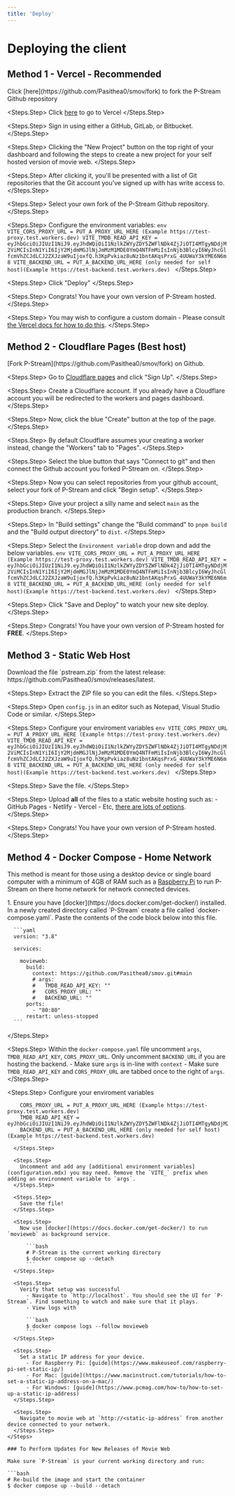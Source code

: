 ```yaml
---
title: 'Deploy'
---
```


# Deploying the client

## Method 1 - Vercel - Recommended

<Steps>
  <Steps.Step>
    Click [here](https://github.com/Pasithea0/smov/fork) to fork the P-Stream Github repository
  </Steps.Step>
  
  <Steps.Step>
    Click [here](https://vercel.com/) to go to Vercel
  </Steps.Step>
  
  <Steps.Step>
    Sign in using either a GitHub, GitLab, or Bitbucket.
  </Steps.Step>
  
  <Steps.Step>
    Clicking the "New Project" button on the top right of your dashboard and following the steps to create a new project for your self hosted version of movie web.
  </Steps.Step>
  
  <Steps.Step>
    After clicking it, you'll be presented with a list of Git repositories that the Git account you've signed up with has write access to. 
  </Steps.Step>
  
  <Steps.Step>
    Select your own fork of the P-Stream Github repository.
  </Steps.Step>
  
  <Steps.Step>
    Configure the environment variables:
    ```env
    VITE_CORS_PROXY_URL = PUT_A_PROXY_URL_HERE (Example https://test-proxy.test.workers.dev)
    VITE_TMDB_READ_API_KEY = eyJhbGciOiJIUzI1NiJ9.eyJhdWQiOiI1NzlkZWYyZDY5ZWFlNDk4ZjJiOTI4MTgyNDdjM2ViMCIsInN1YiI6IjY2MjdmMGJlNjJmMzM1MDE0YmQ4NTFmMiIsInNjb3BlcyI6WyJhcGlfcmVhZCJdLCJ2ZXJzaW9uIjoxfQ.h3KpPvkiaz8uNz1bntAKqsPrxG_4UUWaY3kYME6N6m8
    VITE_BACKEND_URL = PUT_A_BACKEND_URL_HERE (only needed for self host)(Example https://test-backend.test.workers.dev)
    ```
  </Steps.Step>
  
  <Steps.Step>
    Click "Deploy"
  </Steps.Step>
  
  <Steps.Step>
    Congrats! You have your own version of P-Stream hosted.
  </Steps.Step>
  
  <Steps.Step>
    You may wish to configure a custom domain - Please consult [the Vercel docs for how to do this](https://vercel.com/docs/getting-started-with-vercel/domains).
  </Steps.Step>
</Steps>

## Method 2 - Cloudflare Pages (Best host)
<Steps>
  <Steps.Step>
    [Fork P-Stream](https://github.com/Pasithea0/smov/fork) on Github.
  </Steps.Step>

  <Steps.Step>
    Go to [Cloudflare pages](https://pages.dev) and click "Sign Up".
  </Steps.Step>

  <Steps.Step>
    Create a Cloudflare account.
    <Note>
      If you already have a Cloudflare account you will be redirected to the workers and pages dashboard.
    </Note>
  </Steps.Step>

  <Steps.Step>
    Now, click the blue "Create" button at the top of the page.
  </Steps.Step>

  <Steps.Step>
    By default Cloudflare assumes your creating a worker instead, change the "Workers" tab to "Pages".
  </Steps.Step>

  <Steps.Step>
    Select the blue button that says "Connect to git" and then connect the Github account you forked P-Stream on.
  </Steps.Step>

  <Steps.Step>
    Now you can select repositories from your github account, select your fork of P-Stream and click "Begin setup".
  </Steps.Step>

  <Steps.Step>
    Give your project a silly name and select `main` as the production branch.
  </Steps.Step>

  <Steps.Step>
    In "Build settings" change the "Build command" to `pnpm build` and the "Build output directory" to `dist`.
  </Steps.Step>

  <Steps.Step>
    Select the `Environment variable` drop down and add the below variables.
    ```env
    VITE_CORS_PROXY_URL = PUT_A_PROXY_URL_HERE (Example https://test-proxy.test.workers.dev)
    VITE_TMDB_READ_API_KEY = eyJhbGciOiJIUzI1NiJ9.eyJhdWQiOiI1NzlkZWYyZDY5ZWFlNDk4ZjJiOTI4MTgyNDdjM2ViMCIsInN1YiI6IjY2MjdmMGJlNjJmMzM1MDE0YmQ4NTFmMiIsInNjb3BlcyI6WyJhcGlfcmVhZCJdLCJ2ZXJzaW9uIjoxfQ.h3KpPvkiaz8uNz1bntAKqsPrxG_4UUWaY3kYME6N6m8
    VITE_BACKEND_URL = PUT_A_BACKEND_URL_HERE (only needed for self host)(Example https://test-backend.test.workers.dev)
    ```
  </Steps.Step>

  <Steps.Step>
    Click "Save and Deploy" to watch your new site deploy.
  </Steps.Step>

  <Steps.Step>
    Congrats! You have your own version of P-Stream hosted for **FREE**.
  </Steps.Step>
</Steps>

## Method 3 - Static Web Host

<Steps>
  <Steps.Step>
    Download the file `pstream.zip` from the latest release: https://github.com/Pasithea0/smov/releases/latest.
  </Steps.Step>
  
  <Steps.Step>
    Extract the ZIP file so you can edit the files.
  </Steps.Step>
  
  <Steps.Step>
    Open `config.js` in an editor such as Notepad, Visual Studio Code or similar.
  </Steps.Step>
  
  <Steps.Step>
    Configure your enviroment variables
    ```env
    VITE_CORS_PROXY_URL = PUT_A_PROXY_URL_HERE (Example https://test-proxy.test.workers.dev)
    VITE_TMDB_READ_API_KEY = eyJhbGciOiJIUzI1NiJ9.eyJhdWQiOiI1NzlkZWYyZDY5ZWFlNDk4ZjJiOTI4MTgyNDdjM2ViMCIsInN1YiI6IjY2MjdmMGJlNjJmMzM1MDE0YmQ4NTFmMiIsInNjb3BlcyI6WyJhcGlfcmVhZCJdLCJ2ZXJzaW9uIjoxfQ.h3KpPvkiaz8uNz1bntAKqsPrxG_4UUWaY3kYME6N6m8
    VITE_BACKEND_URL = PUT_A_BACKEND_URL_HERE (only needed for self host)(Example https://test-backend.test.workers.dev)
    ```
  </Steps.Step>
  
  <Steps.Step>
    Save the file.
  </Steps.Step>
  
  <Steps.Step>
    Upload **all** of the files to a static website hosting such as:
      - GitHub Pages
      - Netlify
      - Vercel
      - Etc, [there are lots of options](https://www.staticwebsitehosting.org/).
  </Steps.Step>
  
  <Steps.Step>
    Congrats! You have your own version of P-Stream hosted.
  </Steps.Step>
</Steps>

## Method 4 - Docker Compose - Home Network

This method is meant for those using a desktop device or single board computer with a minimum of 4GB of RAM such as a [Raspberry Pi](https://www.raspberrypi.com/) to run P-Stream on there home network for network connected devices.

<Steps>
  <Steps.Step>
    1. Ensure you have [docker](https://docs.docker.com/get-docker/) installed. In a newly created directory called `P-Stream` create a file called `docker-compose.yaml`. Paste the contents of the code block below into this file.
  
      ```yaml
      version: "3.8"
      
      services:
      
        movieweb:
          build:
            context: https://github.com/Pasithea0/smov.git#main
            # args:
            #   TMDB_READ_API_KEY: ""
            #   CORS_PROXY_URL: ""
            #   BACKEND_URL: ""
          ports:
            - "80:80"
          restart: unless-stopped
      ```
  </Steps.Step>
  
  <Steps.Step>
    Within the `docker-compose.yaml` file uncomment `args`, `TMDB_READ_API_KEY`, `CORS_PROXY_URL`. Only uncomment `BACKEND_URL` if you are hosting the backend. 
      - Make sure `args` is in-line with `context` 
      - Make sure `TMDB_READ_API_KEY` and `CORS_PROXY_URL` are tabbed once to the right of `args`.
  </Steps.Step>
  
  <Steps.Step>
     Configure your enviroment variables
```env
    CORS_PROXY_URL = PUT_A_PROXY_URL_HERE (Example https://test-proxy.test.workers.dev)
    TMDB_READ_API_KEY = eyJhbGciOiJIUzI1NiJ9.eyJhdWQiOiI1NzlkZWYyZDY5ZWFlNDk4ZjJiOTI4MTgyNDdjM2ViMCIsInN1YiI6IjY2MjdmMGJlNjJmMzM1MDE0YmQ4NTFmMiIsInNjb3BlcyI6WyJhcGlfcmVhZCJdLCJ2ZXJzaW9uIjoxfQ.h3KpPvkiaz8uNz1bntAKqsPrxG_4UUWaY3kYME6N6m8
    BACKEND_URL = PUT_A_BACKEND_URL_HERE (only needed for self host)(Example https://test-backend.test.workers.dev)
    ```
  </Steps.Step>
  
  <Steps.Step>
    Uncomment and add any [additional environment variables](configuration.mdx) you may need. Remove the `VITE_` prefix when adding an environment variable to `args`.
  </Steps.Step>
  
  <Steps.Step>
    Save the file!
  </Steps.Step>
  
  <Steps.Step>
    Now use [docker](https://docs.docker.com/get-docker/) to run `movieweb` as background service.
  
      ```bash
      # P-Stream is the current working directory
      $ docker compose up --detach
      ```
  </Steps.Step>
  
  <Steps.Step>
    Verify that setup was successful
      - Navigate to `http://localhost`. You should see the UI for `P-Stream`. Find something to watch and make sure that it plays. 
      - View logs with
  
      ```bash
      $ docker compose logs --follow movieweb
      ```
  </Steps.Step>
  
  <Steps.Step>
    Set a static IP address for your device.
      - For Raspberry Pi: [guide](https://www.makeuseof.com/raspberry-pi-set-static-ip/)
      - For Mac: [guide](https://www.macinstruct.com/tutorials/how-to-set-a-static-ip-address-on-a-mac/)
      - For Windows: [guide](https://www.pcmag.com/how-to/how-to-set-up-a-static-ip-address)
  </Steps.Step>
  
  <Steps.Step>
    Navigate to movie web at `http://<static-ip-address` from another device connected to your network.
  </Steps.Step>
</Steps>

### To Perform Updates For New Releases of Movie Web

Make sure `P-Stream` is your current working directory and run:

```bash
# Re-build the image and start the container
$ docker compose up --build --detach
```
